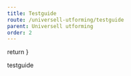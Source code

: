 ```yaml
---
title: Testguide
route: /universell-utforming/testguide
parent: Universell utforming
order: 2
---
```



  return <SEO title={props.pageContext.frontmatter.title} description={props.pageContext.frontmatter.description} pathname={props.pageContext.frontmatter.route} />
}

testguide
